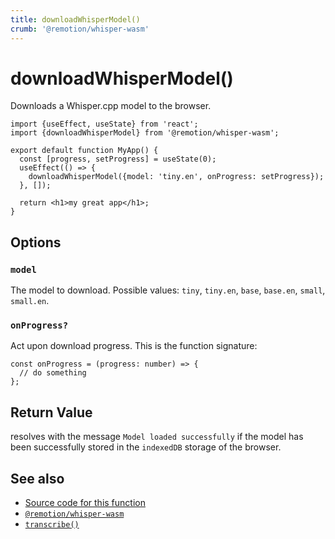 ```yaml
---
title: downloadWhisperModel()
crumb: '@remotion/whisper-wasm'
---
```


# downloadWhisperModel()

Downloads a Whisper.cpp model to the browser.

```tsx twoslash title="app.tsx"
import {useEffect, useState} from 'react';
import {downloadWhisperModel} from '@remotion/whisper-wasm';

export default function MyApp() {
  const [progress, setProgress] = useState(0);
  useEffect(() => {
    downloadWhisperModel({model: 'tiny.en', onProgress: setProgress});
  }, []);

  return <h1>my great app</h1>;
}
```

## Options

### `model`

The model to download. Possible values: `tiny`, `tiny.en`, `base`, `base.en`, `small`, `small.en`.

### `onProgress?`

Act upon download progress. This is the function signature:

```tsx twoslash
const onProgress = (progress: number) => {
  // do something
};
```

## Return Value

resolves with the message `Model loaded successfully` if the model has been successfully stored in the `indexedDB` storage of the browser.

## See also

- [Source code for this function](https://github.com/remotion-dev/remotion/blob/main/packages/whisper-wasm/src/helpers.ts)
- [`@remotion/whisper-wasm`](/docs/whisper-wasm)
- [`transcribe()`](/docs/whisper-wasm/transcribe)

